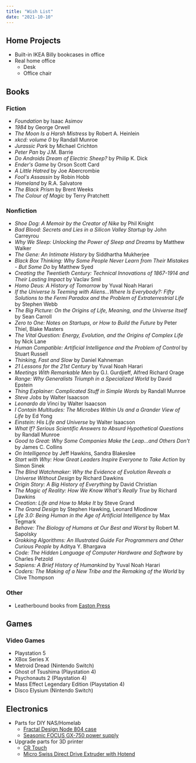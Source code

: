 ```yaml
---
title: "Wish List"
date: "2021-10-10"
---
```


## Home Projects

- Built-in IKEA Billy bookcases in office
- Real home office
  - Desk
  - Office chair

## Books

### Fiction

- *Foundation* by Isaac Asimov
- *1984* by George Orwell
- *The Moon Is a Harsh Mistress* by Robert A. Heinlein
- *xkcd: volume 0* by Randall Munroe
- *Jurassic Park* by Michael Crichton
- *Peter Pan* by J.M. Barrie
- *Do Androids Dream of Electric Sheep?* by Philip K. Dick
- *Ender's Game* by Orson Scott Card
- *A Little Hatred* by Joe Abercrombie
- *Fool's Assassin* by Robin Hobb
- *Homeland* by R.A. Salvatore
- *The Black Prism* by Brent Weeks
- *The Colour of Magic* by Terry Pratchett

### Nonfiction

- *Shoe Dog: A Memoir by the Creator of Nike* by Phil Knight
- *Bad Blood: Secrets and Lies in a Silicon Valley Startup* by John Carreyrou
- *Why We Sleep: Unlocking the Power of Sleep and Dreams* by Matthew Walker
- *The Gene: An Intimate History* by Siddhartha Mukherjee
- *Black Box Thinking: Why Some People Never Learn from Their Mistakes - But Some Do* by Matthew Syed
- *Creating the Twentieth Century: Technical Innovations of 1867-1914 and Their Lasting Impact* by Vaclav Smil
- *Homo Deus: A History of Tomorrow* by Yuval Noah Harari
- *If the Universe Is Teeming with Aliens...Where Is Everybody?: Fifty Solutions to the Fermi Paradox and the Problem of Extraterrestrial Life* by Stephen Webb
- *The Big Picture: On the Origins of Life, Meaning, and the Universe Itself* by Sean Carroll
- *Zero to One: Notes on Startups, or How to Build the Future* by Peter Thiel, Blake Masters
- *The Vital Question: Energy, Evolution, and the Origins of Complex Life* by Nick Lane
- *Human Compatible: Artificial Intelligence and the Problem of Control* by Stuart Russell
- *Thinking, Fast and Slow* by Daniel Kahneman
- *21 Lessons for the 21st Century* by Yuval Noah Harari
- *Meetings With Remarkable Men* by G.I. Gurdjieff, Alfred Richard Orage
- *Range: Why Generalists Triumph in a Specialized World* by David Epstein
- *Thing Explainer: Complicated Stuff in Simple Words* by Randall Munroe
- *Steve Jobs* by Walter Isaacson
- *Leonardo da Vinci* by Walter Isaacson
- *I Contain Multitudes: The Microbes Within Us and a Grander View of Life* by Ed Yong
- *Einstein: His Life and Universe* by Walter Isaacson
- *What If? Serious Scientific Answers to Absurd Hypothetical Questions* by Randall Munroe
- *Good to Great: Why Some Companies Make the Leap...and Others Don't* by James C. Collins
- *On Intelligence* by Jeff Hawkins, Sandra Blakeslee
- *Start with Why: How Great Leaders Inspire Everyone to Take Action* by Simon Sinek
- *The Blind Watchmaker: Why the Evidence of Evolution Reveals a Universe Without Design* by Richard Dawkins
- *Origin Story: A Big History of Everything* by David Christian
- *The Magic of Reality: How We Know What's Really True* by Richard Dawkins
- *Creation: Life and How to Make It* by Steve Grand
- *The Grand Design* by Stephen Hawking, Leonard Mlodinow
- *Life 3.0: Being Human in the Age of Artificial Intelligence* by Max Tegmark
- *Behave: The Biology of Humans at Our Best and Worst* by Robert M. Sapolsky
- *Grokking Algorithms: An Illustrated Guide For Programmers and Other Curious People* by Aditya Y. Bhargava
- *Code: The Hidden Language of Computer Hardware and Software* by Charles Petzold
- *Sapiens: A Brief History of Humankind* by Yuval Noah Harari
- *Coders: The Making of a New Tribe and the Remaking of the World* by Clive Thompson

### Other

- Leatherbound books from [Easton Press](https://www.eastonpress.com/)

## Games

### Video Games

- Playstation 5
- XBox Series X
- Metroid Dread (Nintendo Switch)
- Ghost of Tsushima (Playstation 4)
- Psychonauts 2 (Playstation 4)
- Mass Effect Legendary Edition (Playstation 4)
- Disco Elysium (Nintendo Switch)

## Electronics

- Parts for DIY NAS/Homelab
  - [Fractal Design Node 804 case](https://www.newegg.com/black-fractal-design-node-micro-atx-cube-case/p/N82E16811352047?Item=N82E16811352047)
  - [Seasonic FOCUS GX-750 power supply](https://www.newegg.com/seasonic-focus-plus-750-gold-ssr-750fx-750w/p/N82E16817151187?Item=9SIA2W0FS88424)
- Upgrade parts for 3D printer
  - [CR Touch](https://www.creality3dofficial.com/products/creality-cr-touch)
  - [Micro Swiss Direct Drive Extruder with Hotend](https://store.micro-swiss.com/collections/ender-3-pro/products/micro-swiss-direct-drive-extruder)

